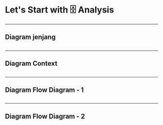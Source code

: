 
# Let's Start with 🗄️ Analysis

---

## Diagram jenjang

<Image view="1PPAQJTFruq0wx37c_-fOZt0X9FtxKztN"/>

---

## Diagram Context


<Image view="1T948DrF3HH-guda2I_tWQuxZjKT0_QM4"/>

---

## Diagram Flow Diagram - 1

<Image view="1h8HdO7TWBN9zk4QNO7zUQ8oTj9ia9czw"/>

---

## Diagram Flow Diagram - 2


<Image view="10bdiEOXWwzd-yEEvh_Hx8GSWT9Iad8He"/>
